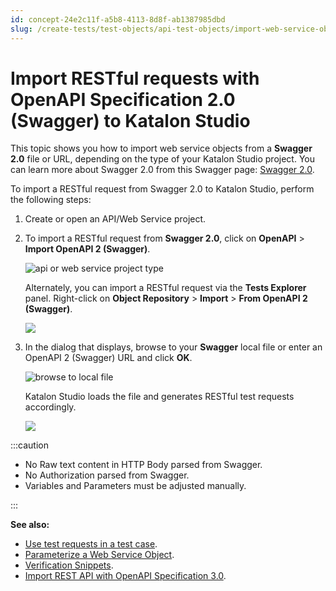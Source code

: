 ```yaml
---
id: concept-24e2c11f-a5b8-4113-8d8f-ab1387985dbd
slug: /create-tests/test-objects/api-test-objects/import-web-service-objects/import-restful-requests-with-openapi-specification-2-0-swagger-to-katalon-studio
---
```


# Import RESTful requests with OpenAPI Specification 2.0 \(Swagger\) to Katalon Studio

This topic shows you how to import web service objects from a **Swagger 2.0** file or URL, depending on the type of your Katalon Studio project. You can learn more about Swagger 2.0 from this Swagger page: [Swagger 2.0](https://swagger.io/specification/v2/).

To import a RESTful request from Swagger 2.0 to Katalon Studio, perform the following steps:

1.  Create or open an API/Web Service project.

2.  To import a RESTful request from **Swagger 2.0**, click on **OpenAPI** &gt; **Import OpenAPI 2 \(Swagger\)**.

    <img src="https://github.com/katalon-studio/docs-images/raw/master/katalon-studio/docs/import-rest-requests-from-swagger-20/import.png" width={350} alt="api or web service project type" />

    Alternately, you can import a RESTful request via the **Tests Explorer** panel. Right-click on **Object Repository** &gt; **Import** &gt; **From OpenAPI 2 \(Swagger\)**.

    <img src="/doc_images/Documents/Create_tests/Test_Objects/API_Test_Object/Import-Web-Service-Objects/import-rest-requests-from-swagger-20/image/ks-import-openapi2.png" width={500} />

3.  In the dialog that displays, browse to your **Swagger** local file or enter an OpenAPI 2 \(Swagger\) URL and click **OK**.

    <img src="https://github.com/katalon-studio/docs-images/raw/master/katalon-studio/docs/import-rest-requests-from-swagger-20/browse.png" width={500} alt="browse to local file" />

    Katalon Studio loads the file and generates RESTful test requests accordingly.

    <img src="/doc_images/Documents/Create_tests/Test_Objects/API_Test_Object/Import-Web-Service-Objects/import-rest-requests-from-swagger-20/image/ks-object-repository.png" width={500} />



:::caution

-   No Raw text content in HTTP Body parsed from Swagger.
-   No Authorization parsed from Swagger.
-   Variables and Parameters must be adjusted manually.

:::

**See also:**

-   [Use test requests in a test case](/create-tests/create-test-cases/using-web-services-in-a-test-case-in-katalon-studio).
-   [Parameterize a Web Service Object](/create-tests/test-objects/api-test-objects/rest-request/parameterize-a-web-service-object-in-katalon-studio).
-   [Verification Snippets](/create-tests/test-objects/api-test-objects/verification-snippets-in-katalon-studio).
-   [Import REST API with OpenAPI Specification 3.0](/create-tests/test-objects/api-test-objects/import-web-service-objects/import-rest-api-with-openapi-specification-3-0-to-katalon-studio).